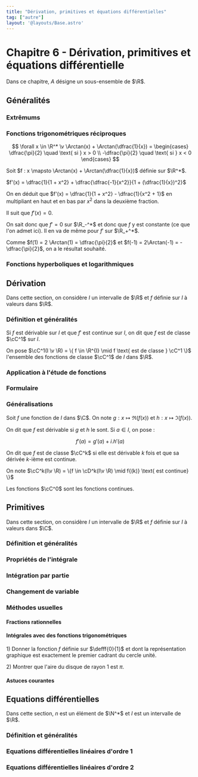 ```yaml
---
title: "Dérivation, primitives et équations différentielles"
tag: ["autre"]
layout: '@layouts/Base.astro'
---
```








# Chapitre 6 - Dérivation, primitives et équations différentielle

<Tableofcontents/>

Dans ce chapitre, $A$ désigne un sous-ensemble de $\R$.

## Généralités

### Extrêmums
<Extremums />

### Fonctions trigonométriques réciproques
<FonctionsTrigoReciproques  />

<Item type='proposition' titre='formule avec Arctan'>

$$
\forall x \in \R^* \v \Arctan(x) + \Arctan(\dfrac{1}{x}) = 
\begin{cases}
    \dfrac{\pi}{2} \quad \text{ si } x > 0
    \\
    -\dfrac{\pi}{2} \quad \text{ si } x < 0
\end{cases}
$$
</Item>

<Hideable type='démonstration' titre=''>

Soit $f : x \mapsto \Arctan(x) + \Arctan(\dfrac{1}{x})$ définie sur $\R^*$.

$f'(x) = \dfrac{1}{1 + x^2} + \dfrac{\dfrac{-1}{x^2}}{1 + (\dfrac{1}{x})^2}$

On en déduit que $f'(x) = \dfrac{1}{1 + x^2} - \dfrac{1}{x^2 + 1}$ en multipliant en haut et en bas par $x^2$ dans la deuxième fraction.

Il suit que $f'(x) = 0$.

On sait donc que $f' = 0$ sur $\R_-^*$ et donc que $f$ y est constante (ce que l'on admet ici). Il en va de même pour $f'$ sur $\R_+^*$.


Comme $f(1) = 2 \Arctan(1) = \dfrac{\pi}{2}$ et $f(-1) = 2\Arctan(-1) = - \dfrac{\pi}{2}$, on a le résultat souhaité.
</Hideable>



### Fonctions hyperboliques et logarithmiques

<FonctionsHyperboliques />


## Dérivation

Dans cette section, on considère $I$ un intervalle de $\R$ et $f$ définie sur $I$ à valeurs dans $\R$.

### Définition et généralités
<Derivation />

<Item type='definition' titre="classe d'une fonction">

Si $f$ est dérivable sur $I$ et que $f'$ est continue sur $I$, on dit que $f$ est de classe $\cC^1$ sur $I$. 

On pose $\cC^1(I \v \R) = \{ f \in \R^{I} \mid f \text{ est de classe } \cC^1 \}$ l'ensemble des fonctions de classe $\cC^1$ de $I$ dans $\R$.

</Item>



### Application à l'étude de fonctions
<EtudeFonctions />

### Formulaire 
<Formulaire />

### Généralisations

<Item type='definition' titre="dérivée d'une fonction complexe">

Soit $f$ une fonction de $I$ dans $\C$. On note $g : x \mapsto \Re(f(x))$ et $h : x \mapsto \Im(f(x))$. 

On dit que $f$ est dérivable si $g$ et $h$ le sont. Si $a \in I$, on pose :

$$
f'(a) = g'(a) + i.h'(a)
$$
</Item>

<DeriveesSuccessives />

<Item type='definition' titre='classes k-ièmes'>

On dit que $f$ est de classe $\cC^k$ si elle est dérivable $k$ fois et que sa dérivée $k$-ième est continue.

On note $\cC^k(I\v \R) = \{f \in \cD^k(I\v \R) \mid f{(k)} \text{ est continue} \}$
</Item>

<Remarque titre=''>

Les fonctions $\cC^0$ sont les fonctions continues.
</Remarque>




## Primitives

Dans cette section, on considère $I$ un intervalle de $\R$ et $f$ définie sur $I$ à valeurs dans $\C$.

### Définition et généralités
<Primitive />


### Propriétés de l'intégrale
<ProprietesIntegrale />

### Intégration par partie
<IPP />

### Changement de variable
<ChangementVariable />

### Méthodes usuelles

#### Fractions rationnelles
<FractionRationnelle />

#### Intégrales avec des fonctions trigonométriques
<IntegraleTrigo />

<Exercice titre='en lien avec la géométrie'>


1\) Donner la fonction $f$ définie sur $\defff{0}{1}$ et dont la représentation graphique est exactement le premier cadrant du cercle unité.

2\) Montrer que l'aire du disque de rayon $1$ est $\pi$.
</Exercice>


#### Astuces courantes
<Astuces />

## Equations différentielles

Dans cette section, $n$ est un élément de $\N^*$ et $I$ est un intervalle de $\R$.

### Définition et généralités
<EquaDiffs />

### Equations différentielles linéaires d'ordre 1
<Ordre1 />

### Equations différentielles linéaires d'ordre 2
<Ordre2 />

<Footer />